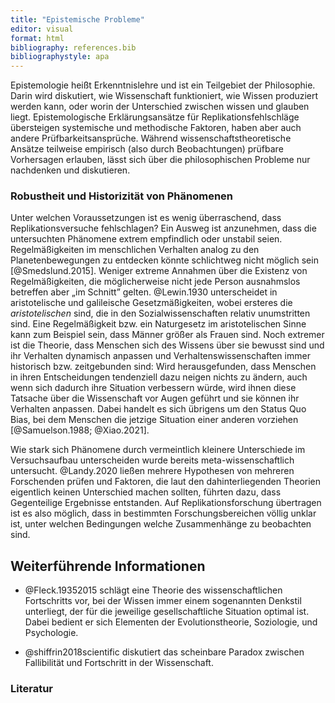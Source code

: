 ```yaml
---
title: "Epistemische Probleme"
editor: visual
format: html
bibliography: references.bib
bibliographystyle: apa
---
```


Epistemologie heißt Erkenntnislehre und ist ein Teilgebiet der Philosophie. Darin wird diskutiert, wie Wissenschaft funktioniert, wie Wissen produziert werden kann, oder worin der Unterschied zwischen wissen und glauben liegt. Epistemologische Erklärungsansätze für Replikationsfehlschläge übersteigen systemische und methodische Faktoren, haben aber auch andere Prüfbarkeitsansprüche. Während wissenschaftstheoretische Ansätze teilweise empirisch (also durch Beobachtungen) prüfbare Vorhersagen erlauben, lässt sich über die philosophischen Probleme nur nachdenken und diskutieren.

### Robustheit und Historizität von Phänomenen

Unter welchen Voraussetzungen ist es wenig überraschend, dass Replikationsversuche fehlschlagen? Ein Ausweg ist anzunehmen, dass die untersuchten Phänomene extrem empfindlich oder unstabil seien. Regelmäßigkeiten im menschlichen Verhalten analog zu den Planetenbewegungen zu entdecken könnte schlichtweg nicht möglich sein [@Smedslund.2015]. Weniger extreme Annahmen über die Existenz von Regelmäßigkeiten, die möglicherweise nicht jede Person ausnahmslos betreffen aber „im Schnitt" gelten. @Lewin.1930 unterscheidet in aristotelische und galileische Gesetzmäßigkeiten, wobei ersteres die *aristotelischen* sind, die in den Sozialwissenschaften relativ unumstritten sind. Eine Regelmäßigkeit bzw. ein Naturgesetz im aristotelischen Sinne kann zum Beispiel sein, dass Männer größer als Frauen sind. Noch extremer ist die Theorie, dass Menschen sich des Wissens über sie bewusst sind und ihr Verhalten dynamisch anpassen und Verhaltenswissenschaften immer historisch bzw. zeitgebunden sind: Wird herausgefunden, dass Menschen in ihren Entscheidungen tendenziell dazu neigen nichts zu ändern, auch wenn sich dadurch ihre Situation verbessern würde, wird ihnen diese Tatsache über die Wissenschaft vor Augen geführt und sie können ihr Verhalten anpassen. Dabei handelt es sich übrigens um den Status Quo Bias, bei dem Menschen die jetzige Situation einer anderen vorziehen [@Samuelson.1988; @Xiao.2021].

Wie stark sich Phänomene durch vermeintlich kleinere Unterschiede im Versuchsaufbau unterscheiden wurde bereits meta-wissenschaftlich untersucht. @Landy.2020 ließen mehrere Hypothesen von mehreren Forschenden prüfen und Faktoren, die laut den dahinterliegenden Theorien eigentlich keinen Unterschied machen sollten, führten dazu, dass Gegenteilige Ergebnisse entstanden. Auf Replikationsforschung übertragen ist es also möglich, dass in bestimmten Forschungsbereichen völlig unklar ist, unter welchen Bedingungen welche Zusammenhänge zu beobachten sind.

## Weiterführende Informationen

-   @Fleck.19352015 schlägt eine Theorie des wissenschaftlichen Fortschritts vor, bei der Wissen immer einem sogenannten Denkstil unterliegt, der für die jeweilige gesellschaftliche Situation optimal ist. Dabei bedient er sich Elementen der Evolutionstheorie, Soziologie, und Psychologie.

-   @shiffrin2018scientific diskutiert das scheinbare Paradox zwischen Fallibilität und Fortschritt in der Wissenschaft.

### Literatur
